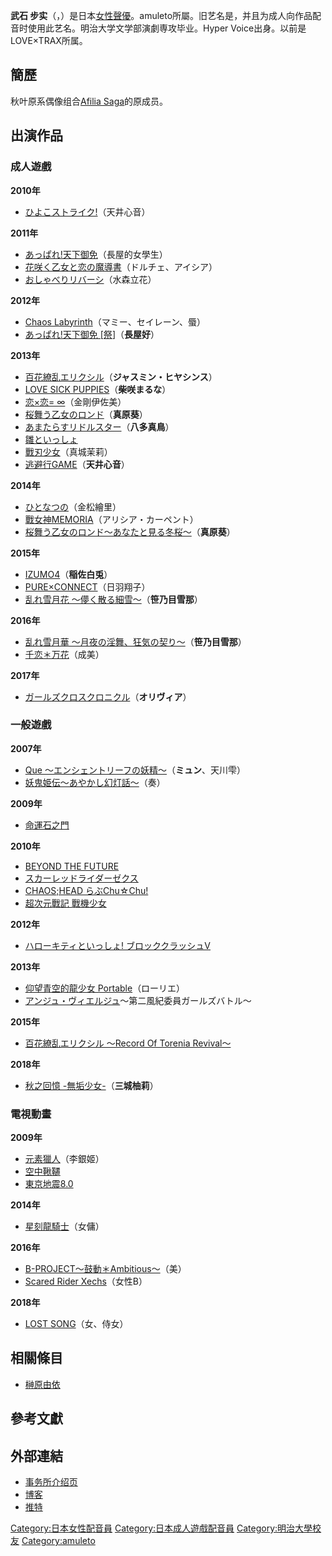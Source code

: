 {{藝人
|名字= 武石 步实
|類型= 配音員
|圖片= 
|尺寸= 
|說明= 
|外文名= 武石 あゆ実
|外文= 日文
|綽號= 
|出生地= {{JPN}}[[神奈川縣|神奈川縣]][[横濱市|横濱市]]
|出身地= 
|身高= 
|出生日期 = 5月9日
|歿年= 
|歿月= 
|歿日= 
|活動時期= 年 -
|出道作= 
|代表作= 
|網站= 
|其他= 
}}
{{Japanese|japanese= 武石 あゆ実|kana= たけいし あゆみ|romaji= Takeishi Ayumi}}
'''武石 步实'''（{{lang-ja|武石 あゆ実}}，{{bd||5月9日|catIdx=Takeishi Ayumi}}）是日本[[女性|女性]][[聲優|聲優]]。amuleto所屬。旧艺名是'''{{lang|ja|歩河 みぃな}}'''，并且为成人向作品配音时使用此艺名。明治大学文学部演劇専攻毕业。Hyper Voice出身。以前是LOVE×TRAX所属。

== 簡歷 ==
秋叶原系偶像组合[[Afilia_Saga|Afilia Saga]]的原成员。

== 出演作品 ==
=== 成人遊戲 ===
'''2010年''' 
* [[ひよこストライク!|ひよこストライク!]]（天井心音）
'''2011年'''
* [[あっぱれ!天下御免|あっぱれ!天下御免]]（長屋的女學生）
* [[花咲く乙女と恋の魔導書|花咲く乙女と恋の魔導書]]（ドルチェ、アイシア）
* [[おしゃべりリバーシ|おしゃべりリバーシ]]（水森立花）
'''2012年'''
* [[Chaos_Labyrinth|Chaos Labyrinth]]（マミー、セイレーン、蜃）
* [[あっぱれ!天下御免|あっぱれ!天下御免 [祭]]]（'''長屋好'''）
'''2013年'''
* [[百花繚乱エリクシル|百花繚乱エリクシル]]（'''ジャスミン・ヒヤシンス'''）
* [[LOVE_SICK_PUPPIES|LOVE SICK PUPPIES]]（'''柴咲まるな'''）
* [[恋×恋=_∞|恋×恋= ∞]]（金剛伊佐美）
* [[桜舞う乙女のロンド|桜舞う乙女のロンド]]（'''真原葵'''）
* [[あまたらすリドルスター|あまたらすリドルスター]]（'''八多真鳥'''）
* [[雛といっしょ|雛といっしょ]]
* [[戰刃少女|戰刃少女]]（真城茉莉）
* [[逃避行GAME|逃避行GAME]]（'''天井心音'''）
'''2014年'''
* [[ひとなつの|ひとなつの]]（金松繪里）
* [[戰女神|戰女神MEMORIA]]（アリシア・カーペント）
* [[桜舞う乙女のロンド～あなたと見る冬桜～|桜舞う乙女のロンド～あなたと見る冬桜～]]（'''真原葵'''）
'''2015年'''
* [[IZUMO4|IZUMO4]]（'''稲佐白兎'''）
* [[PURE×CONNECT|PURE×CONNECT]]（日羽翔子）
* [[乱れ雪月花_〜儚く散る細雪〜|乱れ雪月花 〜儚く散る細雪〜]]（'''笹乃目雪那'''）
'''2016年'''
* [[乱れ雪月華_〜月夜の淫舞、狂気の契り〜|乱れ雪月華 〜月夜の淫舞、狂気の契り〜]]（'''笹乃目雪那'''）
* [[千恋＊万花|千恋＊万花]]（成美）
'''2017年'''
* [[ガールズクロスクロニクル|ガールズクロスクロニクル]]（'''オリヴィア'''）

=== 一般遊戲 ===
'''2007年'''
* [[Que_〜エンシェントリーフの妖精〜|Que 〜エンシェントリーフの妖精〜]]（'''ミュン'''、天川雫）
* [[妖鬼姫伝～あやかし幻灯話～|妖鬼姫伝～あやかし幻灯話～]]（奏）
'''2009年'''
* [[命運石之門|命運石之門]]
'''2010年'''
* [[BEYOND_THE_FUTURE|BEYOND THE FUTURE]]
* [[スカーレッドライダーゼクス|スカーレッドライダーゼクス]]
* [[CHAOS;HEAD|CHAOS;HEAD らぶChu☆Chu!]]
* [[超次元戰記_戰機少女|超次元戰記 戰機少女]]
'''2012年'''
* [[ハローキティといっしょ!_ブロッククラッシュ123!!#ハローキティといっしょ!_ブロッククラッシュV|ハローキティといっしょ! ブロッククラッシュV]]
'''2013年'''
* [[仰望青空的龍少女|仰望青空的龍少女 Portable]]（ローリエ）
* [[アンジュ・ヴィエルジュ|アンジュ・ヴィエルジュ]]～第二風紀委員ガールズバトル～
'''2015年'''
* [[百花繚乱エリクシル|百花繚乱エリクシル 〜Record Of Torenia Revival〜]]
'''2018年'''
* [[秋之回憶_-無垢少女-|秋之回憶 -無垢少女-]]（'''三城柚莉'''）

=== 電視動畫 ===
'''2009年'''
* [[元素獵人|元素獵人]]（李銀姬）
* [[空中鞦韆|空中鞦韆]]
* [[東京地震8.0|東京地震8.0]]
'''2014年'''
* [[星刻龍騎士|星刻龍騎士]]（女傭）
'''2016年'''
* [[B-PROJECT|B-PROJECT〜鼓動＊Ambitious〜]]（美）
* [[Scared_Rider_Xechs|Scared Rider Xechs]]（女性B）
'''2018年'''
* [[LOST_SONG|LOST SONG]]（女、侍女）

==相關條目==
*[[榊原由依|榊原由依]]

== 參考文獻 ==
{{reflist}}

==外部連結==
*[http://amuleto.jp/talents/%e6%ad%a6%e7%9f%b3-%e3%81%82%e3%82%86%e5%ae%9f.html 事务所介绍页] {{Wayback|url=http://amuleto.jp/talents/%e6%ad%a6%e7%9f%b3-%e3%81%82%e3%82%86%e5%ae%9f.html |date=20180911194530 }}
*[http://ameblo.jp/ayumeena/ 博客] {{Wayback|url=http://ameblo.jp/ayumeena/ |date=20160829014048 }}
*[https://twitter.com/ayumeena 推特] {{Wayback|url=https://twitter.com/ayumeena |date=20210316150145 }}

{{amuleto}}
{{DEFAULTSORT:Takeishi Ayumi}}
[[Category:日本女性配音員|Category:日本女性配音員]]
[[Category:日本成人遊戲配音員|Category:日本成人遊戲配音員]]
[[Category:明治大學校友|Category:明治大學校友]]
[[Category:amuleto|Category:amuleto]]